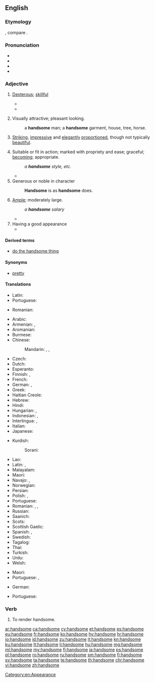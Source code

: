 ==English==

===Etymology===
{{suffix|hand|some|lang=en}}, compare {{etyl|nl|-}} {{m|nl|handzaam}}.

===Pronunciation===
* {{IPA|/ˈhænsəm/|lang=en}}
* {{audio|en-us-handsome.ogg|Audio (US)|lang=en}}
* {{audio|En-uk-handsome.ogg|Audio (UK)|lang=en}}
* {{hyphenation|hand|some|lang=en}}

===Adjective===
{{en-adj|more|er}}

# {{context|obsolete|said of things and people|lang=en}} [[dexterous|Dexterous]]; [[skillful]]
#* {{quote-book|passage=That they [engines of war] be both easy to be carried and '''handsome''' to be moved and turned about.|author=Robynson|title=Utopia}}
#* {{quote-book|passage=For a thief it is so '''handsome''' as it may seem it was first invented for him|author={{w|Edmund Spenser}}}}
# {{context|of a man|lang=en}} Visually attractive; pleasant looking.
#: a '''handsome''' man; a '''handsome''' garment, house, tree, horse.
# {{context|of a woman|lang=en}} [[striking|Striking]], [[impressive]] and [[elegant]]ly [[proportion]]ed, though not typically [[beautiful]].
# Suitable or fit in action; marked with propriety and ease; graceful; [[becoming]]; appropriate.
#: ''a '''handsome''' style, etc.''
#* {{quote-book|passage=Easiness and '''handsome''' address in writing.|author=Felton}}
# Generous or noble in character
#: '''Handsome''' is as '''handsome''' does.
# [[ample|Ample]]; moderately large.
#: ''a '''handsome''' salary''
#* {{quote-book|passage=He . . . accumulated a '''handsome''' sum of money.|author=V. Knox}}
# Having a good appearance
#* {{quote-news
|year=2011
|date=November 5
|author=Phil Dawkes
|title=QPR   2 - 3   Man City
|work=BBC Sport
|url=http://news.bbc.co.uk/sport2/hi/football/15503963.stm
|page=
|passage=City have lapped up the plaudits this season for a series of '''handsome''' wins but manager Roberto Mancini has demanded that his side also learn to grind out results when they do not play well. He now has an example to point to.}}

====Derived terms====
* [[do the handsome thing]]

====Synonyms====
* {{sense|attractive}} [[pretty]]

====Translations====
{{trans-top|dexterous; skillful}}
* Latin: {{t|la|scitulus}}
* Portuguese: {{t+|pt|hábil}}
{{trans-mid}}
* Romanian: {{t+|ro|abil}}
{{trans-bottom}}

{{trans-top|of man: attractive}}
* Arabic: {{t|ar|جميل|tr=jamiil}}
* Armenian: {{t|hy|սիրուն|tr=sirun}}, {{t|hy|գեղեցիկ|tr=geġec’ik}}
* Aromanian: {{t+|rup|mushat}}
* Burmese: {{t+|my|ချော|tr=chaw:|sc=Mymr}}
* Chinese:
*: Mandarin: {{t+|cmn|帥|sc=Hani}}, {{t+|cmn|帅|tr=shuài|sc=Hani}}, {{t+|cmn|英俊|tr=yīngjùn|sc=Hani}}
* Czech: {{t|cs|pohledný|m}}
* Dutch: {{t+|nl|knap}}
* Esperanto: {{t+|eo|bela}}
* Finnish: {{t+|fi|komea}}, {{t+|fi|kaunis}}
* French: {{t+|fr|beau}}
* German: {{t+|de|hübsch}}, {{t+|de|stattlich}}
* Greek: {{t+|el|ωραίος|tr=oraios|sc=Grek}}
* Haitian Creole: {{t|ht|bèl}}
* Hebrew: {{t|he|טוב מראה|tr=tov mareh}}
* Hindi: {{t|hi|ख़ूबसूरत|tr=xūbsūrat|sc=Deva}}
* Hungarian: {{t+|hu|jóképű}}, {{t|hu|jóvágású}}
* Indonesian: {{t+|id|ganteng}}, {{t+|id|tampan}}
* Interlingua: {{t|ia|bel}}, {{t|ia|belle}}
* Italian: {{t+|it|bello}}
* Japanese: {{t|ja|ハンサム|alt=ハンサムな|tr=hansamu-na}}
{{trans-mid}}
* Kurdish:
*: Sorani: {{t|ckb|قۆز|sc=ku-Arab}}
* Lao: {{t-needed|lo}}
* Latin: {{t|la|pulchrum}}, {{t|la|scitulus}}
* Malayalam: {{t|ml|സുന്ദരന്‍|tr=sundaran|sc=Mlym}}
* Maori: {{t|mi|purotu}}
* Navajo: {{t|nv|bíiyis}}, {{t|nv|baa dzólní}}
* Norwegian: {{t+|no|pen}}
* Persian: {{t|fa|خوش‌تیپ|tr=xoš-tip|sc=fa-Arab}}
* Polish: {{t+|pl|piękny}}, {{t+|pl|przystojny}}
* Portuguese: {{t+|pt|bonito}}
* Romanian: {{t+|ro|frumos}}, {{t+|ro|arătos}}, {{t+|ro|chipeș}}
* Russian: {{t+|ru|красивый|tr=krasívyj}}
* Saanich: {{t|str|W̱,ÍEs}}
* Scots: {{t|sco|braw}}
* Scottish Gaelic: {{t|gd|eireachdail}}
* Spanish: {{t+|es|apuesto}}, {{t+|es|guapo|m}}
* Swedish: {{t+|sv|stilig}}
* Tagalog: {{t+|tl|guwapo}}
* Thai: {{t-needed|th}}
* Turkish: {{t+|tr|yakışıklı}}
* Urdu: {{t|ur|خوبصورت|tr=xūbsūrat|sc=ur-Arab}}
* Welsh: {{t|cy|golygus}}
{{trans-bottom}}

{{trans-top|of a woman: striking, impressive and elegantly proportioned, though not typically beautiful}}
* Maori: {{t|mi|purotu}}
* Portuguese: {{t|pt|bem-apanhada}}, {{t|pt|jeitosa}} {{qualifier|colloquial}}
{{trans-mid}}
{{trans-bottom}}

{{trans-top|generous}}
{{trans-mid}}
{{trans-bottom}}

{{trans-top|moderately large}}
* German: {{t+|de|stattlich}}
{{trans-mid}}
* Portuguese: {{t+|pt|belo}}
{{trans-bottom}}

===Verb===
{{en-verb|handsom}}

# {{context|transitive|obsolete|lang=en}} To render handsome.

[[Category:en:Appearance]]

[[ar:handsome]]
[[ca:handsome]]
[[cy:handsome]]
[[et:handsome]]
[[es:handsome]]
[[eu:handsome]]
[[fr:handsome]]
[[ko:handsome]]
[[hy:handsome]]
[[hr:handsome]]
[[io:handsome]]
[[id:handsome]]
[[zu:handsome]]
[[it:handsome]]
[[kn:handsome]]
[[ku:handsome]]
[[lt:handsome]]
[[li:handsome]]
[[hu:handsome]]
[[mg:handsome]]
[[ml:handsome]]
[[my:handsome]]
[[fj:handsome]]
[[ja:handsome]]
[[ps:handsome]]
[[pl:handsome]]
[[ro:handsome]]
[[ru:handsome]]
[[sm:handsome]]
[[fi:handsome]]
[[sv:handsome]]
[[ta:handsome]]
[[te:handsome]]
[[th:handsome]]
[[chr:handsome]]
[[vi:handsome]]
[[zh:handsome]]